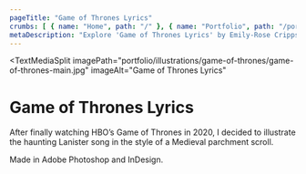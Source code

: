 ```yaml
---
pageTitle: "Game of Thrones Lyrics"
crumbs: [ { name: "Home", path: "/" }, { name: "Portfolio", path: "/portfolio" }, { name: "Illustrations", path: "/portfolio/illustrations" }, { name: "Game of Thrones Lyrics", path: "/portfolio/illustrations/game-of-thrones" } ]
metaDescription: "Explore 'Game of Thrones Lyrics' by Emily-Rose Cripps. Graphic designer based in Oxford, UK. Book-making, exhibition design and more."
---
```


<TextMediaSplit
    imagePath="portfolio/illustrations/game-of-thrones/game-of-thrones-main.jpg"
    imageAlt="Game of Thrones Lyrics"
>

# Game of Thrones Lyrics

After finally watching HBO’s Game of Thrones in 2020, I decided to illustrate the haunting Lanister song in the style of a Medieval parchment scroll.

Made in Adobe Photoshop and InDesign.

</TextMediaSplit>